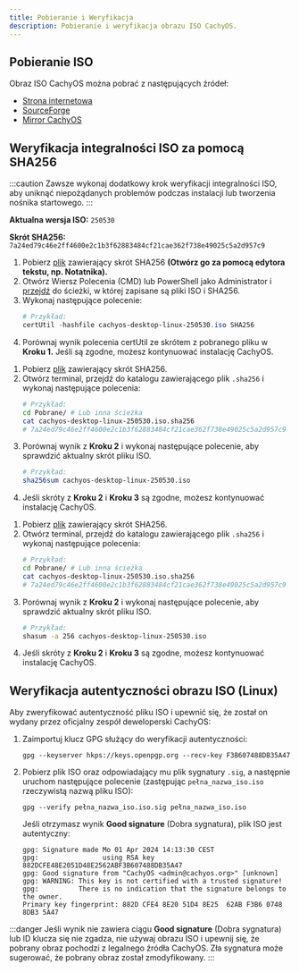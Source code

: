 ```yaml
---
title: Pobieranie i Weryfikacja
description: Pobieranie i weryfikacja obrazu ISO CachyOS.
---
```



## Pobieranie ISO

Obraz ISO CachyOS można pobrać z następujących źródeł:

*   [Strona internetowa](<https://cachyos.org/download>)
*   [SourceForge](<https://sourceforge.net/projects/cachyos-arch/files/>)
*   [Mirror CachyOS](<https://mirror.cachyos.org/ISO/>)

## Weryfikacja integralności ISO za pomocą SHA256

:::caution
Zawsze wykonaj dodatkowy krok weryfikacji integralności ISO, aby uniknąć niepożądanych problemów podczas instalacji lub tworzenia nośnika startowego.
:::

**Aktualna wersja ISO:** `250530`

**Skrót SHA256:** `7a24ed79c46e2ff4600e2c1b3f62883484cf21cae362f738e49025c5a2d957c9`

<Tabs>

<TabItem label='Windows'>

<Steps>

1.  Pobierz [plik](https://mirror.cachyos.org/ISO/desktop/250530/cachyos-desktop-linux-250530.iso.sha256) zawierający skrót SHA256 **(Otwórz go za pomocą edytora tekstu, np. Notatnika).**
2.  Otwórz Wiersz Polecenia (CMD) lub PowerShell jako Administrator i [przejdź](<https://www.wikihow.com/Change-Directories-in-Command-Prompt>) do ścieżki, w której zapisane są pliki ISO i SHA256.
3.  Wykonaj następujące polecenie:
    ```powershell
    # Przykład:
    certUtil -hashfile cachyos-desktop-linux-250530.iso SHA256
    ```
4.  Porównaj wynik polecenia certUtil ze skrótem z pobranego pliku w **Kroku 1.** Jeśli są zgodne, możesz kontynuować instalację CachyOS.

</Steps>

</TabItem>

<TabItem label='Linux'>

<Steps>

1.  Pobierz [plik](https://mirror.cachyos.org/ISO/desktop/250530/cachyos-desktop-linux-250530.iso.sha256) zawierający skrót SHA256.
2.  Otwórz terminal, przejdź do katalogu zawierającego plik `.sha256` i wykonaj następujące polecenia:
    ```sh
    # Przykład:
    cd Pobrane/ # Lub inna ścieżka
    cat cachyos-desktop-linux-250530.iso.sha256
    # 7a24ed79c46e2ff4600e2c1b3f62883484cf21cae362f738e49025c5a2d957c9
    ```
3.  Porównaj wynik z **Kroku 2** i wykonaj następujące polecenie, aby sprawdzić aktualny skrót pliku ISO.
    ```sh
    # Przykład:
    sha256sum cachyos-desktop-linux-250530.iso
    ```
4.  Jeśli skróty z **Kroku 2** i **Kroku 3** są zgodne, możesz kontynuować instalację CachyOS.

</Steps>

</TabItem>

<TabItem label='macOS'>

<Steps>

1.  Pobierz [plik](https://mirror.cachyos.org/ISO/desktop/250530/cachyos-desktop-linux-250530.iso.sha256) zawierający skrót SHA256.
2.  Otwórz terminal, przejdź do katalogu zawierającego plik `.sha256` i wykonaj następujące polecenia:
    ```sh
    # Przykład:
    cd Pobrane/ # Lub inna ścieżka
    cat cachyos-desktop-linux-250530.iso.sha256
    # 7a24ed79c46e2ff4600e2c1b3f62883484cf21cae362f738e49025c5a2d957c9
    ```
3.  Porównaj wynik z **Kroku 2** i wykonaj następujące polecenie, aby sprawdzić aktualny skrót pliku ISO.
    ```sh
    # Przykład:
    shasum -a 256 cachyos-desktop-linux-250530.iso
    ```
4.  Jeśli skróty z **Kroku 2** i **Kroku 3** są zgodne, możesz kontynuować instalację CachyOS.

</Steps>

</TabItem>

</Tabs>

## Weryfikacja autentyczności obrazu ISO (Linux)

Aby zweryfikować autentyczność pliku ISO i upewnić się, że został on wydany przez oficjalny zespół deweloperski CachyOS:

<Steps>

1.  Zaimportuj klucz GPG służący do weryfikacji autentyczności:

    ```shell
    gpg --keyserver hkps://keys.openpgp.org --recv-key F3B607488DB35A47
    ```

2.  Pobierz plik ISO oraz odpowiadający mu plik sygnatury `.sig`, a następnie uruchom następujące polecenie (zastępując `pełna_nazwa_iso.iso` rzeczywistą nazwą pliku ISO):
    ```shell
    gpg --verify pełna_nazwa_iso.iso.sig pełna_nazwa_iso.iso
    ```

    Jeśli otrzymasz wynik **Good signature** (Dobra sygnatura), plik ISO jest autentyczny:
    ```
    gpg: Signature made Mo 01 Apr 2024 14:13:30 CEST
    gpg:                using RSA key 882DCFE48E2051D48E2562ABF3B607488DB35A47
    gpg: Good signature from "CachyOS <admin@cachyos.org>" [unknown]
    gpg: WARNING: This key is not certified with a trusted signature!
    gpg:          There is no indication that the signature belongs to the owner.
    Primary key fingerprint: 882D CFE4 8E20 51D4 8E25  62AB F3B6 0748 8DB3 5A47
    ```

</Steps>

:::danger
Jeśli wynik nie zawiera ciągu **Good signature** (Dobra sygnatura) lub ID klucza się nie zgadza, nie używaj obrazu ISO i upewnij się, że pobrany obraz pochodzi z legalnego źródła CachyOS. Zła sygnatura może sugerować, że pobrany obraz został zmodyfikowany.
:::
